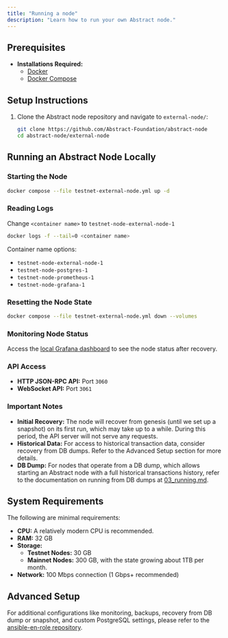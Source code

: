```yaml
---
title: "Running a node"
description: "Learn how to run your own Abstract node."
---
```


## Prerequisites

- **Installations Required:**
  - [Docker](https://docs.docker.com/get-docker/)
  - [Docker Compose](https://docs.docker.com/compose/install/)

## Setup Instructions

1. Clone the Abstract node repository and navigate to `external-node/`:

   ```bash
   git clone https://github.com/Abstract-Foundation/abstract-node
   cd abstract-node/external-node
   ```

## Running an Abstract Node Locally

### Starting the Node

```bash
docker compose --file testnet-external-node.yml up -d
```

### Reading Logs

Change `<container name>` to `testnet-node-external-node-1`

```bash
docker logs -f --tail=0 <container name>
```

Container name options:

- `testnet-node-external-node-1`
- `testnet-node-postgres-1`
- `testnet-node-prometheus-1`
- `testnet-node-grafana-1`

### Resetting the Node State

```bash
docker compose --file testnet-external-node.yml down --volumes
```

### Monitoring Node Status

Access the [local Grafana dashboard](http://localhost:3000/d/0/external-node) to see the node status after recovery.

### API Access

- **HTTP JSON-RPC API:** Port `3060`
- **WebSocket API:** Port `3061`

### Important Notes

- **Initial Recovery:** The node will recover from genesis (until we set up a snapshot) on its first run, which may take up to a while. During
this period, the API server will not serve any requests.
- **Historical Data:** For access to historical transaction data, consider recovery from DB dumps. Refer to the Advanced Setup section for more details.
- **DB Dump:** For nodes that operate from a DB dump, which allows starting an Abstract node with a full historical
transactions history, refer to the documentation on running from DB dumps at [03_running.md](https://github.com/matter-labs/zksync-era/blob/78af2bf786bb4f7a639fef9fd169594101818b79/docs/src/guides/external-node/03_running.md).

## System Requirements

The following are minimal requirements:

- **CPU:** A relatively modern CPU is recommended.
- **RAM:** 32 GB
- **Storage:**
  - **Testnet Nodes:** 30 GB
  - **Mainnet Nodes:** 300 GB, with the state growing about 1TB per month.
- **Network:** 100 Mbps connection (1 Gbps+ recommended)

## Advanced Setup

For additional configurations like monitoring, backups, recovery from DB dump or snapshot, and custom PostgreSQL
settings, please refer to the [ansible-en-role repository](https://github.com/matter-labs/ansible-en-role).
